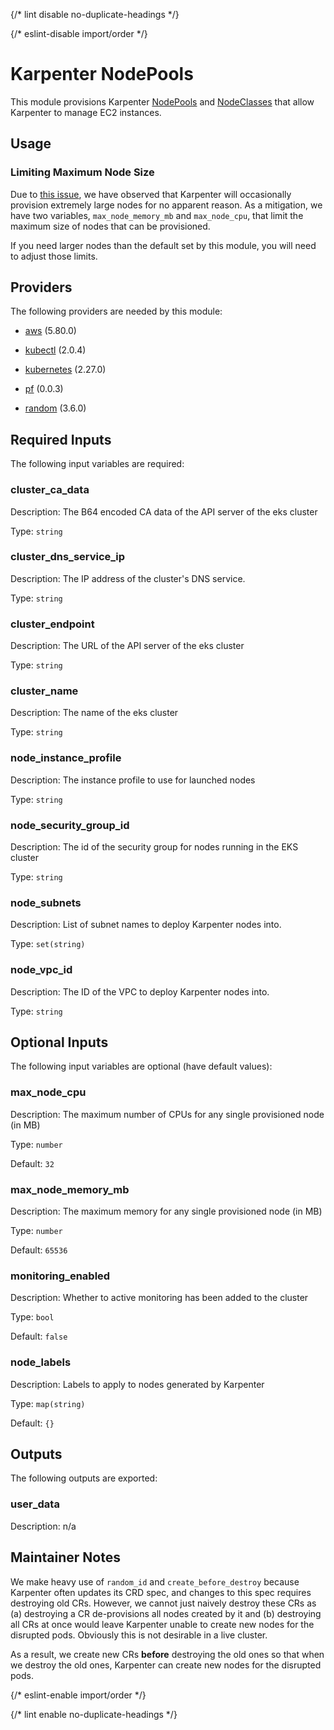 
{/* lint disable no-duplicate-headings */}

{/* eslint-disable import/order */}

<ModuleHeader name="kube_karpenter_node_pools" sourceHref="https://github.com/Panfactum/stack/tree/__PANFACTUM_VERSION_EDGE__/packages/infrastructure/kube_karpenter_node_pools" status="stable" type="direct" />

# Karpenter NodePools

This module provisions Karpenter [NodePools](https://karpenter.sh/docs/concepts/nodepools/) and [NodeClasses](https://karpenter.sh/docs/concepts/nodeclasses/)
that allow Karpenter to manage EC2 instances.

## Usage

### Limiting Maximum Node Size

Due to [this issue](https://github.com/aws/karpenter-provider-aws/issues/7254), we have observed that Karpenter
will occasionally provision extremely large nodes for no apparent reason. As a mitigation, we have
two variables, `max_node_memory_mb` and `max_node_cpu`, that limit the maximum size of nodes that can be provisioned.

If you need larger nodes than the default set by this module, you will need to adjust those limits.

## Providers

The following providers are needed by this module:

* [aws](https://registry.terraform.io/providers/hashicorp/aws/5.80.0/docs) (5.80.0)

* [kubectl](https://registry.terraform.io/providers/alekc/kubectl/2.0.4/docs) (2.0.4)

* [kubernetes](https://registry.terraform.io/providers/hashicorp/kubernetes/2.27.0/docs) (2.27.0)

* [pf](https://registry.terraform.io/providers/panfactum/pf/0.0.3/docs) (0.0.3)

* [random](https://registry.terraform.io/providers/hashicorp/random/3.6.0/docs) (3.6.0)

## Required Inputs

The following input variables are required:

### cluster\_ca\_data

Description: The B64 encoded CA data of the API server of the eks cluster

Type: `string`

### cluster\_dns\_service\_ip

Description: The IP address of the cluster's DNS service.

Type: `string`

### cluster\_endpoint

Description: The URL of the API server of the eks cluster

Type: `string`

### cluster\_name

Description: The name of the eks cluster

Type: `string`

### node\_instance\_profile

Description: The instance profile to use for launched nodes

Type: `string`

### node\_security\_group\_id

Description: The id of the security group for nodes running in the EKS cluster

Type: `string`

### node\_subnets

Description: List of subnet names to deploy Karpenter nodes into.

Type: `set(string)`

### node\_vpc\_id

Description: The ID of the VPC to deploy Karpenter nodes into.

Type: `string`

## Optional Inputs

The following input variables are optional (have default values):

### max\_node\_cpu

Description: The maximum number of CPUs for any single provisioned node (in MB)

Type: `number`

Default: `32`

### max\_node\_memory\_mb

Description: The maximum memory for any single provisioned node (in MB)

Type: `number`

Default: `65536`

### monitoring\_enabled

Description: Whether to active monitoring has been added to the cluster

Type: `bool`

Default: `false`

### node\_labels

Description: Labels to apply to nodes generated by Karpenter

Type: `map(string)`

Default: `{}`

## Outputs

The following outputs are exported:

### user\_data

Description: n/a

## Maintainer Notes

We make heavy use of `random_id` and `create_before_destroy` because Karpenter often updates its CRD spec,
and changes to this spec requires destroying old CRs. However, we cannot just naively destroy these CRs as (a) destroying
a CR de-provisions all nodes created by it and (b) destroying all CRs at once would leave Karpenter unable
to create new nodes for the disrupted pods. Obviously this is not desirable in a live cluster.

As a result, we
create new CRs **before** destroying the old ones so that when we destroy the old ones, Karpenter can
create new nodes for the disrupted pods.

{/* eslint-enable import/order */}

{/* lint enable no-duplicate-headings */}
